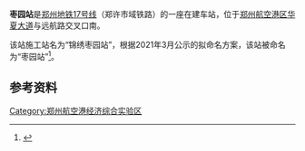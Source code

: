{{Future public transportation}}
{{郑州未来建设}}

{{Infobox station
|name = 枣园
|eng_name = ZAOYUAN
|linecolour = {{郑州轨道交通颜色|17|s}}
|image = 
|caption = 
|country = {{CHN}}
|borough = [[河南省|河南省]][[郑州市|郑州市]][[郑州航空港经济综合实验区|航空港区]]
|address = [[华夏大道_(郑州)|华夏大道]]与远航路交叉口南
|coordinates = {{coord|34.58615|N|113.83192|E|display=inline,title}}
|type = [[郑州地铁|郑州地铁]]车站
|structure = 地下车站
|code = 
|line = {{郑州地铁线路名|17|full}}（在建）
|status = 建设中
|opened = 
|exits =  
|platform = 
|station_hours = 
|first = 
|last = 
|connection=
|adjacent=
|route_map = 
}}
'''枣园站'''是[[郑州地铁|郑州地铁]][[郑州地铁17号线|17号线]]（郑许市域铁路）的一座在建车站，位于[[郑州市|郑州]][[郑州航空港经济综合实验区|航空港区]][[华夏大道_(郑州)|华夏大道]]与远航路交叉口南。

该站施工站名为“锦绣枣园站”，根据2021年3月公示的拟命名方案，该站被命名为“枣园站”<ref>{{cite web |title=郑州市地名管理办公室关于轨道交通3号线（二期）、6号线（一期）、10号线（一期）、郑州机场至许昌市域铁路工程（郑州段）车站拟命名方案的公示 |url=http://mzj.zhengzhou.gov.cn/dmgs/4809532.jhtml |website=郑州地名网 |accessdate=2021-03-05}}</ref>。

== 参考资料 ==
{{REFLIST}}

{{郑许市域铁路|nocat}}
{{鄭州地鐵車站列表}}

[[Category:郑州航空港经济综合实验区|Category:郑州航空港经济综合实验区]]